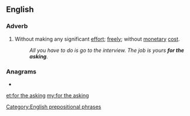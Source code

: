 ==English==

===Adverb===
{{en-adv|-}}

# {{lb|en|idiomatic}} Without making any significant [[effort]]; [[free]]ly; without [[monetary]] [[cost]].
#: ''All you have to do is go to the interview. The job is yours '''for the asking'''.''

===Anagrams===
* {{l|en|king of hearts}}

[[Category:English prepositional phrases]]

[[et:for the asking]]
[[my:for the asking]]